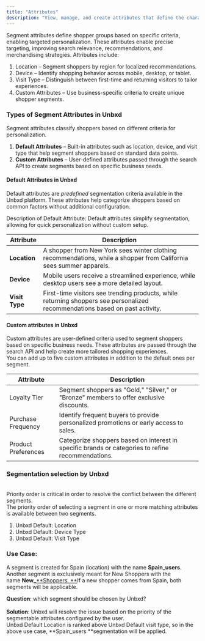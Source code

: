 ```yaml
---
title: "Attributes"
description: "View, manage, and create attributes that define the characteristics of your user."
---
```


Segment attributes define shopper groups based on specific criteria, enabling targeted personalization. These attributes enable precise targeting, improving search relevance, recommendations, and merchandising strategies.
Attributes include:

1. Location – Segment shoppers by region for localized recommendations.
2. Device – Identify shopping behavior across mobile, desktop, or tablet.
3. Visit Type – Distinguish between first-time and returning visitors to tailor experiences.
4. Custom Attributes – Use business-specific criteria to create unique shopper segments.

### Types of Segment Attributes in Unbxd

Segment attributes classify shoppers based on different criteria for personalization.

1. **Default Attributes** – Built-in attributes such as location, device, and visit type that help segment shoppers based on standard data points.
2. **Custom Attributes** – User-defined attributes passed through the search API to create segments based on specific business needs.

#### Default Attributes in Unbxd

Default attributes are _predefined_ segmentation criteria available in the Unbxd platform. These attributes help categorize shoppers based on common factors without additional configuration.

Description of Default Attribute: Default attributes simplify segmentation, allowing for quick personalization without custom setup.

| Attribute      | Description                                                                                                                  |
| -------------- | ---------------------------------------------------------------------------------------------------------------------------- |
| **Location**   | A shopper from New York sees winter clothing recommendations, while a shopper from California sees summer apparels.          |
| **Device**     | Mobile users receive a streamlined experience, while desktop users see a more detailed layout.                               |
| **Visit Type** | First-time visitors see trending products, while returning shoppers see personalized recommendations based on past activity. |

#### Custom attributes in Unbxd

Custom attributes are user-defined criteria used to segment shoppers based on specific business needs. These attributes are passed through the search API and help create more tailored shopping experiences.\
You can add up to five custom attributes in addition to the default ones per segment.

| Attribute           | Description                                                                                       |
| ------------------- | ------------------------------------------------------------------------------------------------- |
| Loyalty Tier        | Segment shoppers as "Gold," "Silver," or "Bronze" members to offer exclusive discounts.           |
| Purchase Frequency  | Identify frequent buyers to provide personalized promotions or early access to sales.             |
| Product Preferences | Categorize shoppers based on interest in specific brands or categories to refine recommendations. |

### Segmentation selection by Unbxd

\
Priority order is critical in order to resolve the conflict between the different segments.\
The priority order of selecting a segment in one or more matching attributes is available between two segments.

1. Unbxd Default: Location
2. Unbxd Default: Device Type
3. Unbxd Default: Visit Type

### Use Case:

A segment is created for Spain (location) with the name **Spain_users**. Another segment is exclusively meant for New Shoppers with the name **New\_**[**Shoppers. **](http://Shoppers.In)If a new shopper comes from Spain, both segments will be applicable.

**Question**: which segment should be chosen by Unbxd?\
\
**Solution**: Unbxd will resolve the issue based on the priority of the segmentable attributes configured by the user. \
Unbxd Default Location is ranked above Unbxd Default visit type, so in the above use case, \*\*Spain_users \*\*segmentation will be applied.